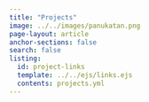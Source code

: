 ```yaml
---
title: "Projects"
image: ../../images/panukatan.png
page-layout: article
anchor-sections: false
search: false
listing:
  id: project-links
  template: ../../ejs/links.ejs
  contents: projects.yml
---
```


::: {#project-links .column-screen-inset-right style="max-width: 900px;"}
:::